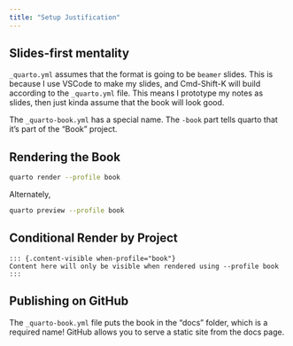 ```yaml
---
title: "Setup Justification"
---
```


## Slides-first mentality

`_quarto.yml` assumes that the format is going to be `beamer` slides. This is because I use VSCode to make my slides, and Cmd-Shift-K will build according to the `_quarto.yml` file. This means I prototype my notes as slides, then just kinda assume that the book will look good.

The `_quarto-book.yml` has a special name. The `-book` part tells quarto that it's part of the "Book" project.

## Rendering the Book

```sh
quarto render --profile book
```

Alternately,

```sh
quarto preview --profile book
```

## Conditional Render by Project

```
::: {.content-visible when-profile="book"}
Content here will only be visible when rendered using --profile book
:::
```

## Publishing on GitHub

The `_quarto-book.yml` file puts the book in the "docs" folder, which is a required name! GitHub allows you to serve a static site from the docs page.

